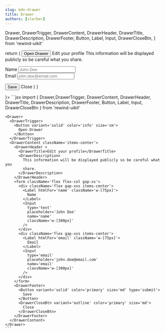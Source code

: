 ```yaml
---
slug: mdx-drawer
title: Drawer
authors: [slorber]
---
```


  Drawer,
  DrawerTrigger,
  DrawerContent,
  DrawerHeader,
  DrawerTitle,
  DrawerDescription,
  DrawerFooter,
  Button,
  Label,
  Input,
  DrawerCloseBtn,
} from 'rewind-uikit'

  return (
    <Drawer>
      <DrawerTrigger>
        <Button variant='solid' color='info' size='sm'>
          Open Drawer
        </Button>
      </DrawerTrigger>
      <DrawerContent className='items-center'>
        <DrawerHeader>
          <DrawerTitle>Edit your profile</DrawerTitle>
          <DrawerDescription>
            This information will be displayed publicly so be careful what you
            share.
          </DrawerDescription>
        </DrawerHeader>
        <form className='flex flex-col gap-xs'>
          <div className='flex gap-xxs items-center'>
            <Label htmlFor='name' className='w-[75px]'>
              Name
            </Label>
            <Input
              type='text'
              placeholder='John Doe'
              name='name'
              className='w-[300px]'
            />
          </div>
          <div className='flex gap-xxs items-center'>
            <Label htmlFor='email' className='w-[75px]'>
              Email
            </Label>
            <Input
              type='email'
              placeholder='john.doe@email.com'
              name='email'
              className='w-[300px]'
            />
          </div>
        </form>
        <DrawerFooter>
          <Button variant='solid' color='primary' size='md' type='submit'>
            Save
          </Button>
          <DrawerCloseBtn variant='outline' color='primary' size='md'>
            Close
          </DrawerCloseBtn>
        </DrawerFooter>
      </DrawerContent>
    </Drawer>
  )
}

<div className="flex flex-col gap-8 justify-center items-center">
  <DocsTemplate preview={<DrawerPreview />}>
    ```jsx
    import { Drawer,DrawerTrigger, DrawerContent, DrawerHeader, DrawerTitle, DrawerDescription, DrawerFooter, Button, Label, Input, DrawerCloseBtn } from 'rewind-uikit'

    <Drawer>
      <DrawerTrigger>
        <Button variant='solid' color='info' size='sm'>
          Open Drawer
        </Button>
      </DrawerTrigger>
      <DrawerContent className='items-center'>
        <DrawerHeader >
          <DrawerTitle>Edit your profile</DrawerTitle>
          <DrawerDescription>
            This information will be displayed publicly so be careful what you
            share.
          </DrawerDescription>
        </DrawerHeader>
        <form className='flex flex-col gap-xs'>
          <div className='flex gap-xxs items-center'>
            <Label htmlFor='name' className='w-[75px]'>
              Name
            </Label>
            <Input
              type='text'
              placeholder='John Doe'
              name='name'
              className='w-[300px]'
            />
          </div>
          <div className='flex gap-xxs items-center'>
            <Label htmlFor='email' className='w-[75px]'>
              Email
            </Label>
            <Input
              type='email'
              placeholder='john.doe@email.com'
              name='email'
              className='w-[300px]'
            />
          </div>
        </form>
        <DrawerFooter>
          <Button variant='solid' color='primary' size='md' type='submit'>
            Save
          </Button>
          <DrawerCloseBtn variant='outline' color='primary' size='md'>
            Close
          </DrawerCloseBtn>
        </DrawerFooter>
      </DrawerContent>
    </Drawer>
    ```

  </DocsTemplate>
</div>
